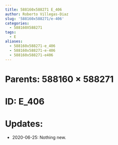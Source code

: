 ```yaml
---
title: 588160x588271 E_406
author: Roberto Villegas-Diaz
slug: '588160x588271/e-406'
categories:
  - 588160X588271
tags:
  - E
aliases:
  - 588160x588271-e_406
  - 588160x588271-e-406
  - 588160x588271-e406
---
```


# **Parents**: 588160 $\times$ 588271
# **ID**: E_406
# **Updates**: 
 - 2020-06-25: Nothing new.
